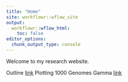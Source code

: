 ```yaml
---
title: "Home"
site: workflowr::wflow_site
output:
  workflowr::wflow_html:
    toc: false
editor_options:
  chunk_output_type: console
---
```


Welcome to my research website.

Outline [link](Simulation_Outline.html)
Plotting 1000 Genomes Gamma [link](plot_1000G_gamma.html)

